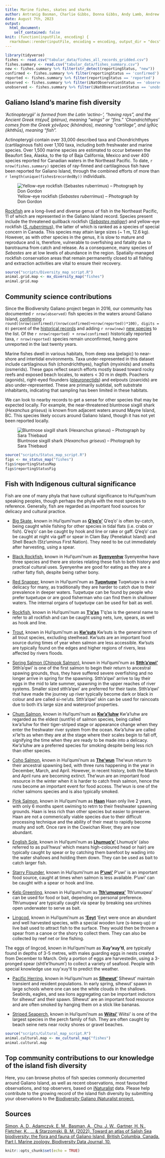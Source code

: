 ```yaml
---
title: Marine fishes, skates and sharks
author: Antranig Basman, Charlie Gibbs, Donna Gibbs, Andy Lamb, Andrew Simon
date: August 7th, 2023
output: 
  html_document:
    self_contained: false
knit: (function(inputFile, encoding) {
  rmarkdown::render(inputFile, encoding = encoding, output_dir = "docs", output_options = list(copy_resources = TRUE)) })
---
```


```r
library(tidyverse)
fishes <- read.csv("tabular_data/fishes_all_records_gridded.csv")
fishes.summary <- read.csv("tabular_data/fishes_summary.csv")
new <- fishes.summary %>% filter(str_detect(reportingStatus, "new")) 
confirmed <- fishes.summary %>% filter(reportingStatus == 'confirmed') 
reported <- fishes.summary %>% filter(reportingStatus == 'reported') 
observed <- fishes.summary %>% filter(iNatObservationStatus == 'observed') 
unobserved <- fishes.summary %>% filter(iNatObservationStatus == 'unobserved') 
```

## Galiano Island's marine fish diversity

*‘Actinopterygii’ is formed from the Latin 'actino-', “having rays”, and the Ancient Greek πτέρυξ (ptérux), meaning “wings” or “fins.” ‘Chondrichthyes’ comes from the Greek χόνδρος (khóndros), meaning "cartilage", and ἰχθύς (ikhthū́s), meaning "fish".*

Actinopterygii contain over 33,000 described taxa and Chondrichthyes (cartilaginous fish) over 1,100 taxa, including both freshwater and marine species. Over 1,500 marine species are estimated to occur between the Beaufort Sea, Alaska, to the tip of Baja California, Mexico and over 400 species reported for Canadian waters in the Northeast Pacific. To date, `r nrow(fishes.summary)` species of ray-finned and cartilaginous fish have been reported for Galiano Island, through the combined efforts of more than `r length(unique(fishes$recordedBy))` individuals.

![Yellow-eye rockfish (*Sebastes ruberrimus*) – Photograph by Don Gordon](media/Sebastes_ruberrimus_Don_Gordon.jpg)

[Rockfish](#taxon:Sebastinae) are a long-lived and diverse genus of fish in the Northeast Pacific, 11 of which are represented in the Galiano Island record. Species present include the threatened quillback rockfish ([*Sebastes maliger*](#taxon:Sebastes maliger)) and yellow-eye rockfish ([*S. ruberrimus*](#taxon:Sebastes ruberrimus)), the latter of which is ranked as a species of special concern in Canada. This species may attain large sizes (~ 1 m, 12.6 kg). However, as with other species in the genus, it is slow to mature and reproduce and is, therefore, vulnerable to overfishing and fatality due to barotrauma from catch and release. As a consequence, many species of *Sebastes* are at low levels of abundance in the region. Spatially-managed rockfish conservation areas that remain permanently closed to all fishing and extraction activities are vital to ensure their recovery.

```r
source("scripts/Diversity_map_script.R")
animal.grid.map <- mx_diversity_map("fishes")
animal.grid.map
```

## Community science contributions

Since the Biodiversity Galiano project began in 2016, our community has documented `r nrow(observed)` fish species in the waters around Galiano Island, [confirming](#region:confirmed) `r round((nrow(confirmed)/(nrow(confirmed)+nrow(reported))*100), digits = 0)` percent of the [historical records](#region:historical) and adding `r nrow(new)` [new species](#region:new) to the list. Of the `r nrow(reported) + nrow(confirmed)` historically reported taxa, `r nrow(reported)` species remain unconfirmed, having gone unreported in the last twenty years.

Marine fishes dwell in various habitats, from deep sea (pelagic) to near-shore and intertidal environments. Taxa under-represented in this dataset include cartilaginous fish (chondrichthyes), hagfish (myxinids) and smelts (osmerids). These gaps reflect search efforts mostly biased toward rocky reefs and exposed beach locales, to waters < 30 m in depth. Poachers (agonids), right-eyed flounders ([pleuronectids](#taxon:Pleuronectidae)) and eelpouts (zoarcids) are also under-represented. These are primarily subtidal, soft substrate inhabitants, indicating that sampling has been limited in these habitats. 

We can look to nearby records to get a sense for other species that may be expected locally. For example, the near-threatened bluntnose sixgill shark (*Hexanchus griseus*) is known from adjacent waters around Mayne Island, BC. This species likely occurs around Galiano Island, though it has not yet been reported locally.

![Bluntnose sixgill shark (*Hexanchus griseus*) – Photograph by Sara Thiebaud](media/Hexanchus griseus_Sara_Thiebaud.jpeg)

```r
source("scripts/Status_map_script.R")
figs <- mx_status_map("fishes")
figs$reportingStatusMap
figs$reportingStatusFig
```

## Fish with Indigenous cultural significance

Fish are one of many phyla that have cultural significance to Hul'qumi'num speaking peoples, though perhaps the phyla with the most species to reference. Generally, fish are regarded as important food sources for delicacy and cultural practice. 

* [Big Skate](#taxon:Raja binoculata), known in Hul'qumi'num as [**Q'eq'o'**](#taxon:Raja binoculata)
Q'eq'o' is often by-catch, being caught while fishing for other species in tidal flats (i.e. crabs or fish). Q'eq'o' can be caught by hook and line or rake or gaff. Q'eq'o' can be caught at night via gaff or spear in Clam Bay (Penelakut Island) and Shell Beach (Stz'uminus First Nation). They need to be cut immediately after harvesting, using a spear. 

* [Black Rockfish](#taxon:Sebastes melanops), known in Hul'qumi'num as [**Syenyenhw**](#taxon:Sebastes melanops)
Syenyenhw have three species and there are stories relating these fish to both history and practical cultural uses. Syenyenhw are good for eating as they are a rather fatty fish, despite being rather bony. 

* [Red Snapper](#taxon:Sebates ruberrimus), known in Hul'qumi'num as [**Tuqwtuqw**](#taxon:Sebates ruberrimus)
Tuqwtuqw is a real delicacy for many, as traditionally they are harder to catch due to their prevalence in deeper waters. Tuqwtuqw can be found by people who prefer tuqwtuqw or are good fisherman who can find them in shallower waters. The internal organs of tuqwtuqw can be used for bait as well. 

* [Rockfish](#taxon:Sebates spp.), known in Hul'qumi'num as [**T'q'as**](#taxon:Sebates spp.)
T'q'as is the general name to refer to all rockfish and can be caught using nets, lure, spears, as well as hook and line. 

* [Trout](#taxon:Oncorhynchus spp.), known in Hul'qumi'num as [**Kw'suts**](#taxon:Oncorhynchus spp.)
Kw'suts is the general term of all trout species, excluding steelhead. Kw'suts are an important food source during times of year when salmon are less accessible. Kw'suts are typically found on the edges and higher regions of rivers, less affected by rivers floods. 

* [Spring Salmon (Chinook Salmon)](#taxon:Oncorhynchus tshaytscha), known in Hul'qumi'num as [**Stth'a'qwi'**](#taxon:Oncorhynchus tshaytscha)
Stth'a'qwi' is one of the first salmon to begin their return to ancestral spawing grounds, thus, they have suffered severe overfishing and no longer arrive in spring for the spawning. Stth'a'qwi' arrive to lay their eggs in the mid to late summer, spawning in the upper reaches of river systems. Smaller sized stth'a'qwi' are preferred for their taste. Stth'a'qwi' that have made the journey up river typically become dark or black in colour and are called si-ne'uts. Stth'a'qwi' skin can be used for raincoats due to both it's large size and waterproof properties. 

* [Chum Salmon](#taxon:Oncorhynchus keta), known in Hul'qumi'num as [**Kw'a'luhw**](#taxon:Oncorhynchus keta)
Kw'a'luhw are regarded as the eldest (suntl'e) of salmon species, being called kw'a'luhw for their tiger-striped stage or appearance change when they enter the freshwater river system from the ocean. Kw'a'luhw are called xi'le'ts as when they are at the stage where their scales begin to fall off, signifying the time when they are ready to be made into a delicacy. Kw'a'luhw are a preferred species for smoking despite being less rich than other species. 

* [Coho Salmon](#taxon:Oncorhynchus kisutch), known in Hul'qumi'num as [**The'wun**](#taxon:Oncorhynchus kisutch)
The'wun return to their ancestral spawning bed, with three runs happening in the year in December, March, and April. However, in recent history, both the March and April runs are becoming extinct. The'wun are an important food resource in the winter when it is harder to catch fresh salmon, hence the runs become an important event for food access. The'wun is one of the richer salmons species and is also typically smoked. 

* [Pink Salmon](#taxon:Oncorhynchus gorbuscha), known in Hul'qumi'num as [**Haan**](#taxon:Oncorhynchus gorbuscha)
Haan only live 2 years, with only 6 months spent swiming to retrn to their freshwater spawning grounds. Haan is less rich than other species but easier to preserve. Haan are not a commerically viable species due to their difficult processing technique and the ability of their meat to rapidly become mushy and soft. Once rare in the Cowichan River, they are now abundant. 

* [English Sole](#taxon:Parophrys vetulus), known in Hul'qumi'num as [**Lhumuq'e'**](#taxon:Parophrys vetulus)
Lhumuq'e' (also referred to as puli'hwus' which means high-coloured head or hair) are typically caught by spear or by catching them barefoot by wading into the water shallows and holding them down. They can be used as bait to catch larger fish. 

* [Starry Flounder](#taxon:Platichthys stellatus), known in Hul'qumi'num as [**P'uwi'**](#taxon:Platichthys stellatus)
P'uwi' is an important food source, caught at times when salmon is less available. P'uwi' can be caught with a spear or hook and line. 

* [Kelp Greenling](#taxon:Haxagrammos decagrammus), known in Hul'qumi'num as [**Tth'umuqwa'**](#taxon:Haxagrammos decagrammus)
Tth'umuqwa' can be used for food or bait, depending on personal preference. Tth'umuqwa' are typically caught via spear by breaking sea urchines open underwater to serve as bait. 

* [Lingcod](#taxon:Ophiodon elongatus), known in Hul'qumi'num as [**'Eeyt**](#taxon:Ophiodon elongatus)
'Eeyt were once an abundant and well harvested species, with a special wooden lure (s-kewq-up) or live bait used to attract fish to the surface. They would then be thrown a spear from a canoe or the shory to collect them. They can also be collected by reef net or line fishing. 

The eggs of lingcod, known in Hul'qumi'num as **Xuy'xuy'tl**, are typically found in depths of 3-5 metres, with males guarding eggs in nests created from December to March. Only a portion of eggs are harvestedin, using a 3-pronged spear (shtl'e'lhunum') to collect a variety of seafood. People with special knowledge use xuy'xuy'tl to predict the weather. 

* [Pacific Herring](#taxon:Clupea pallasi), known in Hul'qumi'num as [**Slhewut'**](#taxon:Clupea pallasi)
Slhewut' maintain transient and resident populations. In early spring, slhewut' spawn in large schools where one can see the white clouds in the shallows. Seabirds, eagles, and sea lions aggregating can be important indictors for slhewut' and their spawn. Slhewut' are an important food resource and are often smoked by hanging them on a stick like bananas. 

* [Striped Seaperch](#taxon:Embiotoca lateralis), known in Hul'qumi'num as [**Wiitsi'**](#taxon:Embiotoca lateralis)
Wiitsi' is one of the largest species in the perch family of fish. They are often caught by beach seine nets near rocky shores or gravel beaches. 

```r
source("scripts/Cultural_map_script.R")
animal.cultural.map <- mx_cultural_map("fishes")
animal.cultural.map
```


## Top community contributions to our knowledge of the island fish diversity

Here, you can browse photos of fish species commonly documented around Galiano Island, as well as recent observations, most favourited observations, and top observers, based on [iNaturalist](http://inaturalist.org/) data. Please help contribute to the growing record of the island fish diversity by submitting your observations to the [Biodiversity Galiano iNaturalist project.](http://inaturalist.org/projects/biodiversity-galiano-island) 

<span class="mxcw-nonLeafletPane mxcw-paneName-TopContributions html-widget leaflet"></span>

## Sources

[Simon, A. D., Adamczyk, E. M., Basman, A., Chu, J. W., Gartner, H. N., Fletcher, K., ... & Starzomski, B. M. (2022). Toward an atlas of Salish Sea biodiversity: the flora and fauna of Galiano Island, British Columbia, Canada. Part I. Marine zoology. Biodiversity Data Journal, 10.](https://bdj.pensoft.net/article/76050/)

```r
knitr::opts_chunk$set(echo = TRUE)
```

